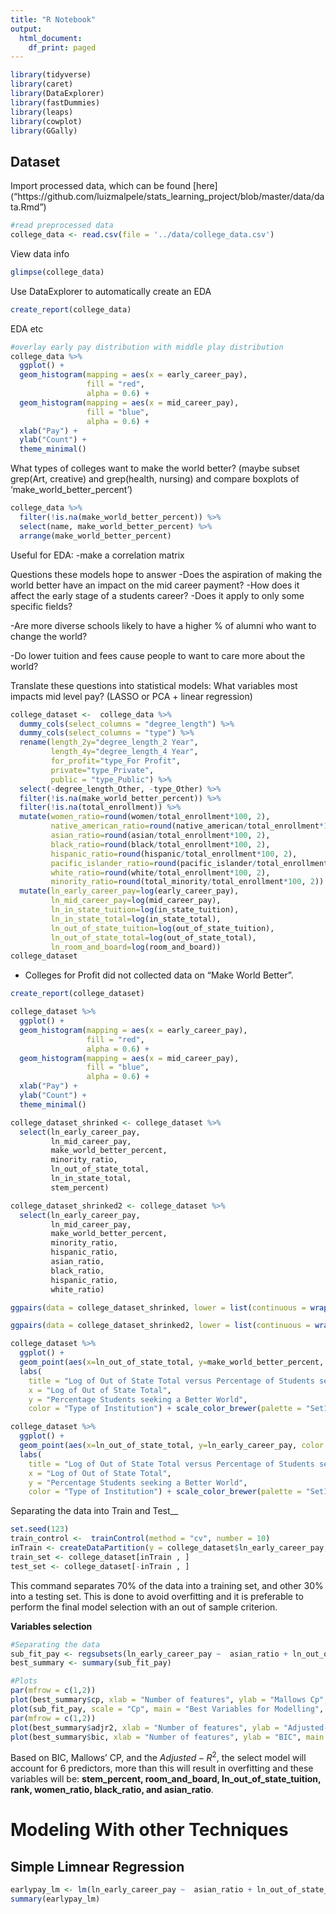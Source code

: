 ---
title: "R Notebook"
output:
  html_document:
    df_print: paged
---

```{r}
library(tidyverse)
library(caret)
library(DataExplorer)
library(fastDummies)
library(leaps)
library(cowplot)
library(GGally)
```
## Dataset
Import processed data, which can be found [here] ("https://github.com/luizmalpele/stats_learning_project/blob/master/data/data.Rmd")

```{r}
#read preprocessed data
college_data <- read.csv(file = '../data/college_data.csv')
```

View data info
```{r}
glimpse(college_data)
```

Use DataExplorer to automatically create an EDA
```{r}
create_report(college_data)
```

EDA etc

```{r}
#overlay early pay distribution with middle play distribution
college_data %>% 
  ggplot() +
  geom_histogram(mapping = aes(x = early_career_pay), 
                 fill = "red",
                 alpha = 0.6) +
  geom_histogram(mapping = aes(x = mid_career_pay), 
                 fill = "blue",
                 alpha = 0.6) +
  xlab("Pay") +
  ylab("Count") +
  theme_minimal()
```

What types of colleges want to make the world better?
  (maybe subset grep(Art, creative) and grep(health, nursing) and compare boxplots of 'make_world_better_percent')
```{r}
college_data %>% 
  filter(!is.na(make_world_better_percent)) %>% 
  select(name, make_world_better_percent) %>% 
  arrange(make_world_better_percent)
```


Useful for EDA:
-make a correlation matrix

Questions these models hope to answer
-Does the aspiration of making the world better have an impact on the mid career payment?
  -How does it affect the early stage of a students career?
  -Does it apply to only some specific fields?

-Are more diverse schools likely to have a higher % of alumni who want to change the world?

-Do lower tuition and fees cause people to want to care more about the world?

Translate these questions into statistical models:
What variables most impacts mid level pay? (LASSO or PCA + linear regression)




```{r}
college_dataset <-  college_data %>% 
  dummy_cols(select_columns = "degree_length") %>% 
  dummy_cols(select_columns = "type") %>% 
  rename(length_2y="degree_length_2 Year", 
         length_4y="degree_length_4 Year", 
         for_profit="type_For Profit", 
         private="type_Private", 
         public = "type_Public") %>% 
  select(-degree_length_Other, -type_Other) %>%  
  filter(!is.na(make_world_better_percent)) %>% 
  filter(!is.na(total_enrollment)) %>% 
  mutate(women_ratio=round(women/total_enrollment*100, 2),
         native_american_ratio=round(native_american/total_enrollment*100, 2),
         asian_ratio=round(asian/total_enrollment*100, 2),
         black_ratio=round(black/total_enrollment*100, 2),
         hispanic_ratio=round(hispanic/total_enrollment*100, 2),
         pacific_islander_ratio=round(pacific_islander/total_enrollment*100, 2),
         white_ratio=round(white/total_enrollment*100, 2),
         minority_ratio=round(total_minority/total_enrollment*100, 2)) %>% 
  mutate(ln_early_career_pay=log(early_career_pay),
         ln_mid_career_pay=log(mid_career_pay),
         ln_in_state_tuition=log(in_state_tuition),
         ln_in_state_total=log(in_state_total),
         ln_out_of_state_tuition=log(out_of_state_tuition),
         ln_out_of_state_total=log(out_of_state_total),
         ln_room_and_board=log(room_and_board))
college_dataset
```

- Colleges for Profit did not collected data on "Make World Better".

```{r}
create_report(college_dataset)
```

```{r}
college_dataset %>% 
  ggplot() +
  geom_histogram(mapping = aes(x = early_career_pay), 
                 fill = "red",
                 alpha = 0.6) +
  geom_histogram(mapping = aes(x = mid_career_pay), 
                 fill = "blue",
                 alpha = 0.6) +
  xlab("Pay") +
  ylab("Count") +
  theme_minimal()
```


```{r}
college_dataset_shrinked <- college_dataset %>% 
  select(ln_early_career_pay, 
         ln_mid_career_pay, 
         make_world_better_percent,
         minority_ratio, 
         ln_out_of_state_total, 
         ln_in_state_total, 
         stem_percent)

college_dataset_shrinked2 <- college_dataset %>% 
  select(ln_early_career_pay, 
         ln_mid_career_pay, 
         make_world_better_percent, 
         minority_ratio, 
         hispanic_ratio, 
         asian_ratio, 
         black_ratio, 
         hispanic_ratio, 
         white_ratio)
```

```{r}
ggpairs(data = college_dataset_shrinked, lower = list(continuous = wrap("smooth", alpha = 0.3, size=0.1)))
```

```{r}
ggpairs(data = college_dataset_shrinked2, lower = list(continuous = wrap("smooth", alpha = 0.3, size=0.1)))
```

```{r}
college_dataset %>% 
  ggplot() + 
  geom_point(aes(x=ln_out_of_state_total, y=make_world_better_percent, color = type), alpha = 0.6) + 
  labs(
    title = "Log of Out of State Total versus Percentage of Students seeking a Better World ", 
    x = "Log of Out of State Total", 
    y = "Percentage Students seeking a Better World", 
    color = "Type of Institution") + scale_color_brewer(palette = "Set1")
```

```{r}
college_dataset %>% 
  ggplot() + 
  geom_point(aes(x=ln_out_of_state_total, y=ln_early_career_pay, color = type), alpha = 0.6) + 
  labs(
    title = "Log of Out of State Total versus Percentage of Students seeking a Better World ", 
    x = "Log of Out of State Total", 
    y = "Percentage Students seeking a Better World", 
    color = "Type of Institution") + scale_color_brewer(palette = "Set1")
```

Separating the data into Train and Test__

```{r}
set.seed(123)
train_control <-  trainControl(method = "cv", number = 10)
inTrain <- createDataPartition(y = college_dataset$ln_early_career_pay, p = 0.7, list = FALSE)
train_set <- college_dataset[inTrain , ]
test_set <- college_dataset[-inTrain , ]
```

  This command separates 70% of the data into a training set, and other 30% into a testing set. This is done to avoid overfitting and it is preferable to perform the final model selection with an out of sample criterion.

__Variables selection__

```{r}
#Separating the data
sub_fit_pay <- regsubsets(ln_early_career_pay ~  asian_ratio + ln_out_of_state_tuition + stem_percent + ln_room_and_board + private + black_ratio + rank + women_ratio, data = train_set)
best_summary <- summary(sub_fit_pay)

#Plots
par(mfrow = c(1,2)) 
plot(best_summary$cp, xlab = "Number of features", ylab = "Mallows Cp", main = "Optimal Number of Predictors: Cp", col = "dark blue", type = "b")
plot(sub_fit_pay, scale = "Cp", main = "Best Variables for Modelling", col = "dark red")
par(mfrow = c(1,2))
plot(best_summary$adjr2, xlab = "Number of features", ylab = "Adjusted-R^2", main = "Optimal Number of Predictors", col = "dark blue", type = "b")
plot(best_summary$bic, xlab = "Number of features", ylab = "BIC", main = "Optimal Number of Predictors", col = "dark red", type = "b")
```

 Based on BIC, Mallows' CP, and the $Adjusted-R^2$, the select model will account for 6 predictors, more than this will result in overfitting and these variables will be: __stem_percent, room_and_board, ln_out_of_state_tuition, rank, women_ratio, black_ratio, and asian_ratio__. 
 
# Modeling With other Techniques

## Simple Limnear Regression
 
```{r}
earlypay_lm <- lm(ln_early_career_pay ~  asian_ratio + ln_out_of_state_tuition + stem_percent + ln_room_and_board + black_ratio + rank + women_ratio, data = train_set)
summary(earlypay_lm)
```


